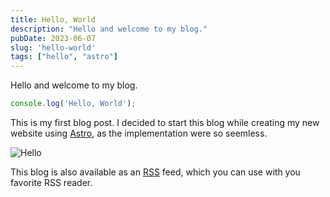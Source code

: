 ```yaml
---
title: Hello, World
description: "Hello and welcome to my blog."
pubDate: 2023-06-07
slug: 'hello-world'
tags: ["hello", "astro"]
---
```


Hello and welcome to my blog.

```js
console.log('Hello, World');
```

This is my first blog post.
I decided to start this blog while creating my new website using [Astro](https://astro.build),
as the implementation were so seemless.

![Hello](/assets/blog/hello-world.svg)

This blog is also available as an [RSS](/blog/rss.xml) feed, which you can use with you favorite RSS reader.